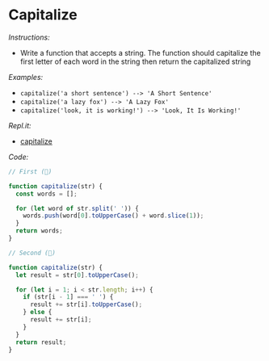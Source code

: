 # Capitalize

_Instructions:_

- Write a function that accepts a string. The function should capitalize the
  first letter of each word in the string then return the capitalized string

_Examples:_

- `capitalize('a short sentence') --> 'A Short Sentence'`
- `capitalize('a lazy fox') --> 'A Lazy Fox'`
- `capitalize('look, it is working!') --> 'Look, It Is Working!'`

_Repl.it:_

- <a href='https://repl.it/@rojasleon/08-capitalize' target='_blank'>capitalize</a>

_Code:_

```javascript
// First (🍅)

function capitalize(str) {
  const words = [];

  for (let word of str.split(' ')) {
    words.push(word[0].toUpperCase() + word.slice(1));
  }
  return words;
}

// Second (🍆)

function capitalize(str) {
  let result = str[0].toUpperCase();

  for (let i = 1; i < str.length; i++) {
    if (str[i - 1] === ' ') {
      result += str[i].toUpperCase();
    } else {
      result += str[i];
    }
  }
  return result;
}
```
